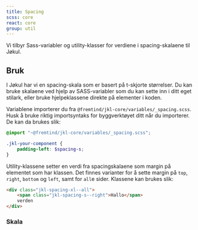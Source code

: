 ```yaml
---
title: Spacing
scss: core
react: core
group: util
---
```



<Ingress>Vi tilbyr Sass-variabler og utility-klasser for verdiene i spacing-skalaene til Jøkul.</Ingress>

## Bruk

I Jøkul har vi en spacing-skala som er basert på t-skjorte størrelser. Du kan bruke skalaene ved hjelp av SASS-variabler som du kan sette inn i ditt eget stilark, eller bruke hjelpeklassene direkte på elementer i koden.

Variablene importerer du fra `@fremtind/jkl-core/variables/_spacing.scss`. Husk å bruke riktig importsyntaks for byggverktøyet ditt når du importerer. De kan da brukes slik:

```scss
@import "~@fremtind/jkl-core/variables/_spacing.scss";

.jkl-your-component {
    padding-left: $spacing-s;
}
```

Utility-klassene setter en verdi fra spacingskalaene som margin på elementet som har klassen. Det finnes varianter for å sette margin på `top`, `right`, `bottom` og `left`, samt for `all`e sider. Klassene kan brukes slik:

```html
<div class="jkl-spacing-xl--all">
    <span class="jkl-spacing-s--right">Hallo</span>
    verden
</div>
```

<div class="jkl-spacing-xl--top" />

### Skala

<SpacingScaleTable />
